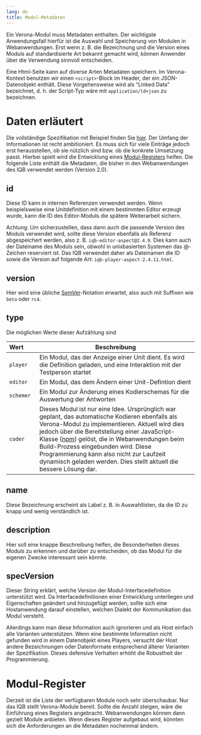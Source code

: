 ```yaml
---
lang: de
title: Modul-Metadaten
---
```


Ein Verona-Modul muss Metadaten enthalten. Der wichtigste Anwendungsfall hierfür ist die Auswahl und Speicherung von Modulen in Webanwendungen. Erst wenn z. B. die Bezeichnung und die Version eines Moduls auf standardisierte Art bekannt gemacht wird, können Anwender über die Verwendung sinnvoll entscheiden.

Eine Html-Seite kann auf diverse Arten Metadaten speichern. Im Verona-Kontext benutzen wir einen `<script>`-Block im Header, der ein JSON-Datenobjekt enthält. Diese Vorgehensweise wird als "Linked Data" bezeichnet, d. h. der Script-Typ wäre mit `application/ld+json` zu bezeichnen.

# Daten erläutert

Die vollständige Spezifikation mit Beispiel finden Sie [hier](https://verona-interfaces.github.io/metadata). Der Umfang der Informationen ist recht ambitioniert. Es muss sich für viele Einträge jedoch erst herausstellen, ob sie nützlich sind bzw. ob die konkrete Umsetzung passt. Hierbei spielt wird die Entwicklung eines [Modul-Registers](registry.qmd) helfen. Die folgende Liste enthält die Metadaten, die bisher in den Webanwendungen des IQB verwendet werden (Version 2.0).

## id

Diese ID kann in internen Referenzen verwendet werden. Wenn beispielsweise eine Unitdefinition mit einem bestimmten Editor erzeugt wurde, kann die ID des Editor-Moduls die spätere Weiterarbeit sichern. 

Achtung: Um sicherzustellen, dass dann auch die passende Version des Moduls verwendet wird, sollte diese Version ebenfalls als Referenz abgespeichert werden, also z. B. `iqb-editor-aspect@2.4.9`. Dies kann auch der Dateiname des Moduls sein, obwohl in unixbasierten Systemen das @-Zeichen reserviert ist. Das IQB verwendet daher als Dateinamen die ID sowie die Version auf folgende Art: `iqb-player-aspect-2.4.11.html`.

## version

Hier wird eine übliche [SemVer](https://semver.org/lang/de/)-Notation erwartet, also auch mit Suffixen wie `beta` oder `rc4`.

## type

Die möglichen Werte dieser Aufzählung sind

| Wert | Beschreibung | 
| :--- | --------------------- |
| `player` | Ein Modul, das der Anzeige einer Unit dient. Es wird die Definition geladen, und eine Interaktion mit der Testperson startet |
| `editor` | Ein Modul, das dem Ändern einer Unit-Defintion dient |
| `schemer` | Ein Modul zur Änderung eines Kodierschemas für die Auswertung der Antworten |
| `coder` | Dieses Modul ist nur eine Idee. Ursprünglich war geplant, das automatische Kodieren ebenfalls als Verona-Modul zu implementieren. Aktuell wird dies jedoch über die Bereitstellung einer JavaScript-Klasse ([npm](https://www.npmjs.com/package/@iqb/responses)) gelöst, die in Webanwendungen beim Build-Prozess eingebunden wird. Diese Programmierung kann also nicht zur Laufzeit dynamisch geladen werden. Dies stellt aktuell die bessere Lösung dar. |

## name

Diese Bezeichnung erscheint als Label z. B. in Auswahllisten, da die ID zu knapp und wenig verständlich ist.

## description

Hier soll eine knappe Beschreibung helfen, die Besonderheiten dieses Moduls zu erkennen und darüber zu entscheiden, ob das Modul für die eigenen Zwecke interessant sein könnte.

## specVersion

Dieser String erklärt, welche Version der Modul-Interfacedefinition unterstützt wird. Da Interfacedefinitionen einer Entwicklung unterliegen und Eigenschaften geändert und hinzugefügt werden, sollte sich eine Hostanwendung darauf einstellen, welchen Dialekt der Kommunikation das Modul versteht.

Allerdings kann man diese Information auch ignorieren und als Host einfach alle Varianten unterstützen. Wenn eine bestimmte Information nicht gefunden wird in einem Datenobjekt eines Players, versucht der Host andere Bezeichnungen oder Datenformate entsprechend älterer Varianten der Spezifikation. Dieses defensive Verhalten erhöht die Robustheit der Programmierung.

# Modul-Register

Derzeit ist die Liste der verfügbaren Module noch sehr überschaubar. Nur das IQB stellt Verona-Module bereit. Sollte die Anzahl steigen, wäre die Einführung eines Registers angebracht. Webanwendungen können dann gezielt Module anbieten. Wenn dieses Register aufgebaut wird, könnten sich die Anforderungen an die Metadaten nocheinmal ändern.